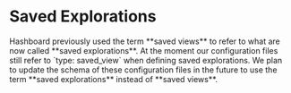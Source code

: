 
# Saved Explorations

<Callout type="warning">
  Hashboard previously used the term **saved views** to refer to what are now
  called **saved explorations**. At the moment our configuration files still
  refer to `type: saved_view` when defining saved explorations. We plan to
  update the schema of these configuration files in the future to use the term
  **saved explorations** instead of **saved views**.
</Callout>

<EmbedDocsFromHashboardApp path="publicResourceSpecs/SavedView" />
